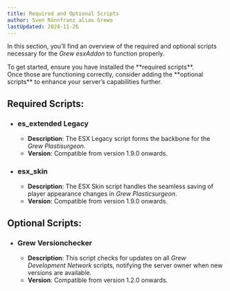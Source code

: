 ```yaml
---
title: Required and Optional Scripts
author: Sven Rönnfranz alias Grewo
lastUpdated: 2024-11-26
---
```


In this section, you’ll find an overview of the required and optional scripts necessary for the *Grew esxAddon* to function properly.
<Aside type="tip">
  To get started, ensure you have installed the **required scripts**.<br/>
  Once those are functioning correctly, consider adding the **optional scripts** to enhance your server’s capabilities further.
</Aside>

## Required Scripts:
- ### <a href="https://github.com/esx-framework/esx-legacy" target="_blank" style="text-decoration: none;">es_extended Legacy</a>
  - **Description**: The ESX Legacy script forms the backbone for the *Grew Plastisurgeon*.  
  - **Version**: Compatible from version 1.9.0 onwards.
  
- ### <a href="https://github.com/esx-framework/esx-legacy" target="_blank" style="text-decoration: none;">esx_skin</a>
  - **Description**: The ESX Skin script handles the seamless saving of player appearance changes in *Grew Plasticsurgeon*.  
  - **Version**: Compatible from version 1.9.0 onwards.


## Optional Scripts:
- ###  <a href="https://wiki.grew-development.de/grew_versionchecker/readme" target="_blank" style="text-decoration: none;">Grew Versionchecker</a>
  - **Description**: This script checks for updates on all *Grew Development Network* scripts, notifying the server owner when new versions are available.
  - **Version**: Compatible from version 1.2.0 onwards.

